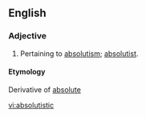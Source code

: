 ==English==

===Adjective===
#Pertaining to [[absolutism]]; [[absolutist]].

====Etymology====
Derivative of [[absolute]]

[[vi:absolutistic]]